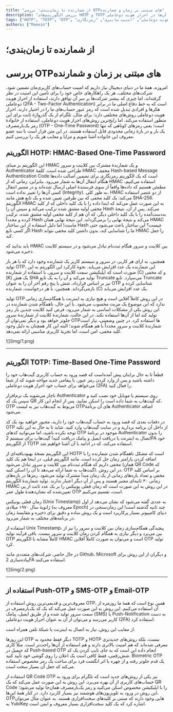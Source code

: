 ```yaml
---
title: "از شمارنده تا زمان‌بندی؛ بررسی OTPهای مبتنی بر زمان و شمارنده"
description: "بررسی الگوریتم‌های HOTP و TOTP و تفاوت‌های آن‌ها در احراز هویت دوعاملی."
tags: ["HOTP", "TOTP", "OTP", "احراز هویت دوعاملی", "امنیت سایبری", "رمزنگاری"]
authors: ["Moeein"]
---
```


# از شمارنده تا زمان‌بندی؛
# بررسی OTPهای مبتنی بر زمان و شمارنده


امروزه، همۀ ما در دنیای دیجیتال نیاز داریم که امنیت حساب‌های کاربری‌مان تضمین شود. شرکت‌های مختلف، هر یک راهکارهای خاص خود را برای تأمین این امنیت در نظر گرفته‌اند، اما چیزی که بیشتر شرکت‌ها بر سر آن توافق دارند، استفاده از احراز هویت دوعاملی (2FA - Two-Factor Authentication) است که به خط دفاع اصلی ما در برابر هکرها و افرادی تبدیل شده است که رمز عبور حساب‌های ما را در اختیار دارند. احراز هویت دوعاملی روش‌های مختلفی دارد؛ برای مثال، تلگرام از یک گذرواژۀ ثابت برای این منظور استفاده می‌کند. اما رایج‌ترین روش‌های احراز هویت دوعاملی، استفاده از خانوادۀ رمز یک‌بارمصرف (OTP - One-Time Password) است؛ یعنی رمزهای کوتاهی که تنها یک بار و در بازۀ زمانی محدودی قابل استفاده هستند. در این متن قرار است با سه عضو معروف این خانواده آشنا شویم و مزایا و معایب هر یک را بررسی کنیم.



## الگوریتم HOTP: HMAC-Based One-Time Password


این الگوریتم بر مبنای HMAC و یک شمارندۀ مشترک بین کلاینت و سرور Authenticator طراحی شده است. کلمۀ HMAC مخفف Hash-based Message Authentication Code است که یک الگوریتم رمزنگاری برای تضمین اصالت داده‌ها هنگام انتقال آن‌ها به شمار می‌رود. بنابراین، زمانی که از HMAC استفاده می‌کنیم، مطمئن هستیم که داده‌ها واقعاً از سوی فرستندۀ اصلی ارسال شده‌اند و در مسیر انتقال کسی آن‌ها را تغییر نداده است (Integrity). به طور کلی، HMAC از دو عنصر استفاده می‌کند: یک کلید مخفی که بین طرفین تعیین شده و یک تابع هش مانند SHA-256. الگوریتم HMAC به این صورت عمل می‌کند که ابتدا داده را با یک کلید داخلی که از کلید مخفی اولیه مشتق شده ترکیب می‌کند و سپس آن را Hash می‌کند. پس از آن، نتیجۀ به‌دست‌آمده را با یک کلید داخلی دیگر، که آن هم از کلید مخفی اولیه مشتق شده، ترکیب کرده و مجدداً Hash می‌کند و نتیجۀ نهایی را برمی‌گرداند. این نتیجۀ نهایی همان HMAC ماست! اما دلیل استفاده از این ساختار Hash چیست؟ این ساختار باعث می‌شود حتی اگر کسی تابع  Hash ما را شناسایی کند، بدون داشتن کلید مخفی نتواند HMAC را جعل کند.

باید بدانید که HMAC بین کلاینت و سرور هنگام ثبت‌نام تبادل می‌شود و در سیستم کلاینت ذخیره می‌شود.

همچنین، به ازای هر کاربر، در سرور و سیستم کاربر یک شمارنده وجود دارد که با هر بار تولید OTP، این شمارنده یک عدد افزایش می‌یابد. نحوۀ کارکرد این الگوریتم به این صورت است که اپلیکیشن سمت کلاینت و سرور، با استفاده از شمارنده (C) و کد مخفی (K) یک هش SHA تولید می‌کند و آن را به یک تابع Truncate می‌سپارد. تابع Truncate نیز بر اساس قرارداد، شش یا پنج رقم آخر آن را به عنوان OTP شناسایی کرده و بازمی‌گرداند. همچنین، با هر درخواست، شمارنده (C) یک عدد افزایش می‌یابد.

تولید OTP در این روش کاملاً آفلاین است و هیچ نیازی به اینترنت یا همگام‌سازی زمانی ندارد که این موضوع یک مزیت محسوب می‌شود. با این حال، ناهمگام شدن شمارنده در این روش یکی از مشکلات اساسی به شمار می‌رود. فرض کنید کلاینت چندین بار رمز تولید کند اما از آن‌ها استفاده نکند. در این حالت، شمارندۀ کلاینت از شمارندۀ سرور جلوتر خواهد بود و دیگر نمی‌توان از OTPها استفاده کرد. در چنین وضعیتی، نیاز است شمارندۀ کلاینت و سرور مجدداً با هم همگام شوند؛ البته این کار همچنان به دلیل وجود کلید مخفی، امن است، اما تجربۀ کاربری مناسبی ارائه نمی‌دهد.

<div style={{textAlign: 'center'}}>![](img/1.png)</div>

---

## الگوریتم TOTP: Time-Based One-Time Password

قطعاً تا به حال برایتان پیش آمده‌است که قصد ورود به حساب کاربری گیت‌هاب خود را داشته باشید و پس از وارد کردن رمز عبور، با پیغامی جدید مواجه شوید که از شما می‌خواهد برای حساب خود احراز هویت دوعاملی (2FA) را فعال کنید. 

ناچار می‌شوید یک نرم‌افزار Authenticator روی سیستم یا موبایل خود نصب کنید و سپس یک کد QR که گیت‌هاب به شما داده است را اسکن نمایید. پس از انجام این کار، OTP مربوط به گیت‌هاب نیز به لیست OTPهای آن برنامۀ Authenticator اضافه می‌شود.

در دفعات بعدی که قصد ورود به حساب گیت‌هاب خود را دارید، مجبور خواهید بود یک کد OTP از داخل آن برنامه بردارید و در سایت گیت‌هاب وارد کنید. شاید تا به حال به این نکته توجه نکرده باشید، اما می‌توانید کدهای OTP موجود در برنامۀ Authenticator را بدون اتصال به اینترنت یا دریافت ایمیل و پیامک دریافت کنید! گیت‌هاب برای سیستم 2FA خود از الگوریتم TOTP استفاده می‌کند، که در ادامه با آن آشنا خواهیم شد.

این الگوریتم نسخۀ بهبودیافته‌ای از HOTP است که مشکل ناهمگام شدن شمارنده را با اضافه کردن پارامتر زمان حل کرده است. مانند الگوریتم قبلی، در اینجا هم یک کلید مخفی داریم که هنگام ثبت‌نام بین کلاینت و سرور تبادل می‌شود (همان QR Code که گیت‌هاب به شما ارائه می‌دهد تا آن را اسکن کنید). در این روش، OTP بر اساس کلید مخفی و تعداد بازه‌های زمانی از یک زمان مبدأ مشترک تولید می‌شود. رمزها در بازه‌های زمانی ۳۰ ثانیه‌ای معتبر هستند و پس از آن دیگر اعتبار ندارند. تولید شمارندۀ الگوریتم HMAC در این روش به این صورت است که زمان فعلی یونیکس را بر یک عدد ثابت از پی ‌تعیین‌شده که نشان‌دهندۀ طول عمر OTP است، تقسیم می‌کنیم.

زمان فعلی یونیکس (Unix Timestamp) به عددی گفته می‌شود که نشان می‌دهد از اول ژانویهٔ سال ۱۹۷۰ میلادی (معروف به Epoch) چند ثانیه گذشته است! این زمان‌سنجی در دنیای کامپیوتر بسیار پرکاربرد است و یک روش ساده و دقیق برای ذخیره و مقایسۀ زمان در برنامه‌های مختلف به شمار می‌رود.

استفاده از Unix Timestamp، پیچیدگی همگام‌سازی زمان بین کلاینت و سرور را نیز از بین می‌برد و دیگر نیازی به همگام کردن زمان کلاینت و سرور نیست. باقی فرآیند تولید OTP کاملاً مشابه با الگوریتم HMAC است و می‌توان به صورت کاملاً آفلاین OTP تولید کرد. 

در حال حاضر، شرکت‌های متعددی مانند Github، Microsoft و دیگران از این روش برای پیاده‌سازی 2FA استفاده می‌کنند.

<div style={{textAlign: 'center'}}>![](img/2.png)</div>


---

## استفاده از Push-OTP و SMS-OTP و Email-OTP


معروف‌ترین و قدیمی‌ترین روش استفاده از  OTP، همین نوع است که همۀ ما روزمره از آن استفاده می‌کنیم. این روش به این صورت عمل می‌کند که یک کد یک‌بارمصرف در سمت سرور تولید شده و از طریق ایمیل، پیامک (SMS) یا Push-Notification به دست کاربر می‌رسد و می‌توان از آن به عنوان احراز هویت دوعاملی (2FA) استفاده کرد. 

از معایب این روش، نیاز به اتصال به اینترنت  یا شبکۀ تلفن همراه است.

این روزها OTP دیگر فقط محدود به TOTP و HOTP نیست، بلکه روش‌های جدیدتری معرفی شده‌اند که هم امنیت بالاتری دارند و هم استفاده از آن‌ها راحت‌تر است. مثلاً کاری که جیمیل در Push-based OTP انجام داده این است که به جای تایپ کردن یک کد شش‌رقمی، فقط کافی است یک اعلان را روی گوشی خود تأیید کنید. Biometric OTP یک قدم جلوتر رفته و از چهره یا اثر انگشت فرد برای ساخت یک رمز مخصوص استفاده می‌کند که جعل آن بسیار  سخت است.

استفاده از QR Code OTP نیز یکی از روش‌های جدید است که تلگرام برای ورود به حساب‌های کاربری از آن بهره می‌برد. این روش به این صورت عمل می‌کند که یک QR Code را با اپلیکیشن مخصوص اسکن می‌کنید و رمز یک‌بارمصرف همان‌جا تولید می‌شود؛ این روش در ورود به تلویزیون‌های هوشمند نیز بسیار کاربرد دارد. در کنار همۀ این‌ها، OTPهایی وجود دارند که مبتنی بر کلیدهای سخت‌افزاری هستند. به عنوان مثال می‌توان به YubiKey اشاره کرد که یک کلید سخت‌افزاری بسیار معروف و ایمن است.
